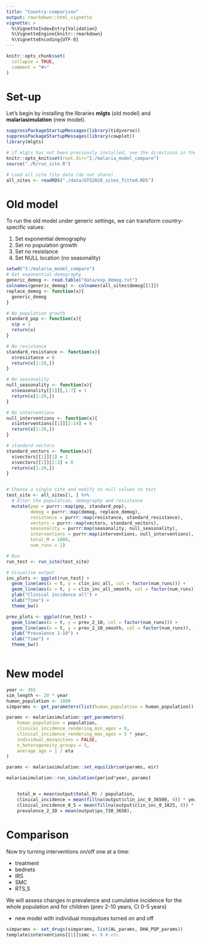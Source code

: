 ```yaml
---
title: "Country-comparison"
output: rmarkdown::html_vignette
vignette: >
  %\VignetteIndexEntry{Validation}
  %\VignetteEngine{knitr::rmarkdown}
  %\VignetteEncoding{UTF-8}
---
```


```r
knitr::opts_chunk$set(
  collapse = TRUE,
  comment = "#>"
)
```

# Set-up

Let's begin by installing the libraries **mlgts** (old model) and **malariasimulation** (new model).

```r
suppressPackageStartupMessages(library(tidyverse))
suppressPackageStartupMessages(library(cowplot))
library(mlgts)

# if mlgts has not been previously installed, see the directions in the DIDE drive: /malaria_model_compare/comparisons_getting_started.R
knitr::opts_knit$set(root.dir="I:/malaria_model_compare")
source("./R/run_site.R")

# Load all site file data (do not share)
all_sites <- readRDS("./data/GTS2020_sites_fitted.RDS")
```

# Old model

To run the old model under generic settings, we can transform country-specific values: 

1. Set exponential demography
2. Set no population growth
3. Set no resistance
4. Set NULL location (no seasonality)

```r
setwd("I:/malaria_model_compare")
# Get exponential demography
generic_demog <- read.table("data/exp_demog.txt")
colnames(generic_demog) <- colnames(all_sites$demog[[1]])
replace_demog <- function(x){
  generic_demog
}

# No population growth
standard_pop <- function(x){
  x$p = 1
  return(x)
}

# No resistance
standard_resistance <- function(x){
  x$resistance = 0
  return(x[1:20,])
}

# No seasonality
null_seasonality <- function(x){
  x$seasonality[[1]][,1:7] = 1
  return(x[1:20,])
}

# No interventions
null_interventions <- function(x){
  x$interventions[[1]][2:14] = 0
  return(x[1:20,])
}

# standard vectors
standard_vectors <- function(x){
  x$vectors[[1]][1] = 1
  x$vectors[[1]][2:3] = 0
  return(x[1:20,])
}


# Choose a single site and modify to null values to test
test_site <- all_sites[1, ] %>%
  # Alter the population, demography and resistance
  mutate(pop = purrr::map(pop, standard_pop),
         demog = purrr::map(demog, replace_demog),
         resistance = purrr::map(resistance, standard_resistance),
         vectors = purrr::map(vectors, standard_vectors),
         seasonality = purrr:map(seasonality, null_seasonality),
         interventions = purrr:map(interventions, null_interventions),
         total_M = 1000,
         num_runs = 1)

# Run
run_test <- run_site(test_site) 

# Visualise output
inc_plots <- ggplot(run_test) + 
  geom_line(aes(x = t, y = clin_inc_all, col = factor(num_runs))) +
  geom_line(aes(x = t, y = clin_inc_all_smooth, col = factor(num_runs)), lty = 2) +
  ylab("Clinical incidence all") +
  xlab("Time") + 
  theme_bw()

prev_plots <- ggplot(run_test) + 
  geom_line(aes(x = t, y = prev_2_10, col = factor(num_runs))) +
  geom_line(aes(x = t, y = prev_2_10_smooth, col = factor(num_runs)), lty = 2) +
  ylab("Prevalence 2-10") +
  xlab("Time") + 
  theme_bw()



```

# New model

```r
year <- 365
sim_length <- 20 * year
human_population <- 1000
simparams <- get_parameters(list(human_population = human_population))

params <- malariasimulation::get_parameters(
    human_population = population,
    clinical_incidence_rendering_min_ages = 0,
    clinical_incidence_rendering_max_ages = 5 * year,
    individual_mosquitoes = FALSE,
    n_heterogeneity_groups = 5,
    average_age = 1 / eta
)

params <- malariasimulation::set_equilibrium(params, eir)

malariasimulation::run_simulation(period*year, params)


    total_m = mean(output$total_M) / population,
    clinical_incidence = mean(fillna(output$clin_inc_0_36500, 0)) * year,
    clinical_incidence_0_5 = mean(fillna(output$clin_inc_0_1825, 0)) * year,
    prevalence_2_10 = mean(output$pv_730_3650),


```

# Comparison

Now try turning interventions on/off one at a time: 

* treatment
* bednets
* IRS
* SMC
* RTS,S

We will assess changes in prevalence and cumulative incidence for the whole population and for children (prev 2-10 years, CI 0-5 years)

* new model with individual mosquitoes turned on and off

```r
simparams <- set_drugs(simparams, list(AL_params, DHA_PQP_params))
template$interventions[[1]]$smc <- 0 # etc.
```

